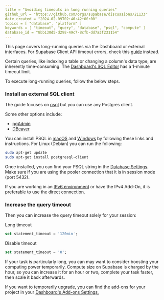 ```yaml
---
title = "Avoiding timeouts in long running queries"
github_url = "https://github.com/orgs/supabase/discussions/21133"
date_created = "2024-02-09T02:46:42+00:00"
topics = [ "database", "platform" ]
keywords = [ "timeout", "query", "database", "psql", "compute" ]
database_id = "8bb130d5-d298-49c7-8cfb-dd7a3f231154"
---
```


<Admonition type="tip">

This page covers long-running queries via the Dashboard or external interfaces. For Supabase Client API timeout errors, check this [guide](https://github.com/orgs/supabase/discussions/14256) instead.

</Admonition>

Certain queries, like indexing a table or changing a column's data type, are inherently time-consuming. The [Dashboard's SQL Editor](https://supabase.com/dashboard/project/_/sql/) has a 1-minute timeout limit.

To execute long-running queries, follow the below steps.

### Install an external SQL client

The guide focuses on [psql](https://supabase.com/docs/guides/database/psql) but you can use any Postgres client.

Some other options include:

- [pgAdmin](https://supabase.com/docs/guides/database/pgadmin)
- [DBeaver](https://supabase.com/docs/guides/database/dbeaver)

You can install PSQL in [macOS](https://stackoverflow.com/a/49689589/2188186) and [Windows](https://www.postgresql.org/download/windows/) by following these links and instructions. For Linux (Debian) you can run the following:

```bash
sudo apt-get update
sudo apt-get install postgresql-client
```

Once installed, you can find your PSQL string in the [Database Settings](https://supabase.com/dashboard/project/_/settings/database). Make sure if you are using the pooler connection that it is in session mode (port 5432).
<Admonition type="tip">

If you are working in an [IPv6 environment](https://github.com/orgs/supabase/discussions/27034) or have the IPv4 Add-On, it is preferable to use the direct connection.

</Admonition>

### Increase the query timeout

Then you can increase the query timeout solely for your session:

Long timeout

```sql
set statement_timeout = '120min';
```

Disable timeout

```sql
set statement_timeout = '0';
```

If your task is particularly long, you can may want to consider boosting your computing power temporarily. Compute size on Supabase is charged by the hour, so you can increase it for an hour or two, complete your task faster, then scale it back afterwards.

If you want to temporarily upgrade, you can find the add-ons for your project in your [Dashboard's Add-ons Settings.](https://supabase.green/dashboard/project/_/settings/addons)
